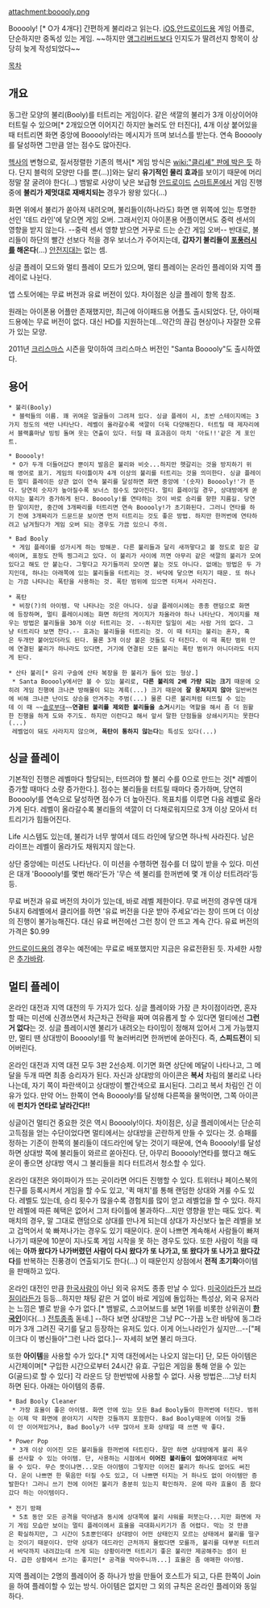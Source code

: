 attachment:booooly.png


Booooly! [* O가 4개다] 간편하게 불리라고 읽는다. [[iOS]],[[안드로이드]]용 게임 어플로, 단순하지만 중독성 있는 게임. ~~하지만 [[앵그리버드]]보다 인지도가 딸려선지 항목이 상당히 늦게 작성되었다~~

[[목차]]

== 개요 ==

동그란 모양의 불리(Booly)를 터트리는 게임이다. 같은 색깔의 불리가 3개 이상이어야 터트릴 수 있으며[* 2개있으면 이어지긴 하지만 눌러도 안 터진다], 4개 이상 붙어있을 때 터트리면 화면 중앙에 Booooly!라는 메시지가 뜨며 보너스를 받는다. 연속 Booooly를 달성하면 그만큼 얻는 점수도 많아진다.

[[헥사]]의 변형으로, 질서정렬한 기존의 헥사[* 게임 방식은 [[wiki:"클리셰" 판에 박은 듯]] 하다. 단지 블럭의 모양만 다를 뿐(...)]와는 달리 '''유기적인 물리 효과'''를 보이기 때문에 머리 정말 잘 굴려야 한다(...) 
뱀발로 사양이 낮은 보급형 [[안드로이드]] [[스마트폰]]에서 게임 진행 중에 '''불리가 제멋대로 재배치되는''' 경우가 왕왕 있다(...)

화면 위에서 불리가 쏟아져 내려오며, 불리들이(하나라도) 화면 맨 위쪽에 있는 투명한 선인 '데드 라인'에 닿으면 게임 오버. 그래서인지 아이폰용 어플이면서도 중력 센서의 영향을 받지 않는다. --중력 센서 영향 받으면 거꾸로 드는 순간 게임 오버--
반대로, 불리들이 하단의 빨간 선보다 적을 경우 보너스가 주어지는데, '''갑자기 불리들이 [[포풍]]러시를 해온다'''(...) [[안전지대]]는 없는 셈.

싱글 플레이 모드와 멀티 플레이 모드가 있으며, 멀티 플레이는 온라인 플레이와 지역 플레이로 나뉜다.

앱 스토어에는 무료 버전과 유료 버전이 있다. 차이점은 싱글 플레이 항목 참조. 

원래는 아이폰용 어플만 존재했지만, 최근에 아이패드용 어플도 출시되었다. 단, 아이패드용에는 무료 버전이 없다. 대신 HD를 지원하는데...약간의 끊김 현상이나 자잘한 오류가 있는 모양. 

2011년 [[크리스마스]] 시즌을 맞이하여 크리스마스 버전인 "Santa Booooly"도 출시하였다.

== 용어 ==

 * 불리(Booly)
  * 블럭들의 이름. 꽤 귀여운 얼굴들이 그려져 있다. 싱글 플레이 시, 초반 스테이지에는 3가지 정도의 색만 나타난다. 레벨이 올라갈수록 색깔이 더욱 다양해진다. 터트릴 때 제자리에서 블랙홀마냥 빙빙 돌며 웃는 연출이 있다. 터질 때 효과음이 마치 '아됴!!'같은 게 포인트.

 * Booooly!
  * O가 두개 더들어갔다 뿐이지 발음은 불리와 비슷...하지만 헷갈리는 것을 방지하기 위해 영어로 표기. 게임의 타이틀이자 4개 이상의 불리를 터트리는 것을 의미한다. 싱글 플레이든 멀티 플레이든 상관 없이 연속 불리를 달성하면 화면 중앙에 '(숫자) Booooly!'가 뜬다. 당연히 숫자가 높아질수록 보너스 점수도 많아진다. 멀티 플레이일 경우, 상대방에게 쏟아지는 불리가 증가하게 된다. Booooly!를 연타하는 것이 바로 승리를 향한 지름길. 당연한 말이지만, 중간에 3개짜리를 터트리면 연속 Booooly!가 초기화된다. 그러니 연타를 하기 전에 3개짜리가 드문드문 보이면 먼저 터트리는 것도 좋은 방법. 하지만 한꺼번에 연타하려고 남겨뒀다가 게임 오버 되는 경우도 가끔 있으니 주의.

 * Bad Booly
  * 게임 플레이를 성가시게 하는 방해꾼. 다른 불리들과 달리 새까맣다고 볼 정도로 짙은 갈색이며, 표정도 잔뜩 찡그리고 있다. 이 불리가 사이에 끼면 아무리 같은 색깔의 불리가 모여있다고 해도 안 붙는다. 그렇다고 자기들끼리 모이면 붙는 것도 아니다. 없애는 방법은 두 가지인데, 하나는 아래쪽에 있는 불리들을 터트리는 것. 바닥에 닿으면 터지기 때문. 또 하나는 가끔 나타나는 폭탄을 사용하는 것. 폭탄 범위에 있으면 터져서 사라진다.

 * 폭탄
  * 비장(?)의 아이템. 막 나타나는 것은 아니다. 싱글 플레이시에는 종종 랜덤으로 화면에 등장하며, 멀티 플레이시에는 화면 하단의 게이지가 차올라야 하나 나타난다. 게이지를 채우는 방법은 불리들을 30개 이상 터트리는 것. --하지만 일일이 세는 사람 거의 없다. 그냥 터트리다 보면 찬다.-- 효과는 불리들을 터트리는 것. 이 때 터지는 불리는 혼자, 혹은 두개만 붙어있더라도 된다. 물론 3개 이상 붙은 것들도 다 터진다. 이 때 폭탄 범위 안에 연결된 불리가 하나라도 있다면, 거기에 연결된 모든 불리는 폭탄 범위가 아니더라도 터지게 된다.

 * 산타 불리[* 유리 구슬에 산타 복장을 한 불리가 들어 있는 형상.]
  * Santa Booooly에서만 볼 수 있는 불리로, '''다른 불리의 2배 가량 되는 크기''' 때문에 오히려 게임 진행에 크나큰 방해물이 되는 계륵(...) 크기 때문에 '''잘 뭉쳐지지 않아''' 일반버전에 비해 크나큰 난이도 상승을 안겨주는 주범(...) 물론 다른 불리처럼 터뜨릴 수 있는데 이 때 ~~[[솔로부대]]~~'''연결된 불리를 제외한 불리들을 소거'''시키는 역할을 해서 좀 더 원활한 진행을 하게 도와 주기도. 하지만 이런다고 해서 앞서 말한 단점들을 상쇄시키지는 못한다(...)
  레벨업이 돼도 사라지지 않으며, '''폭탄이 통하지 않는다'''는 특성도 있다(...)


== 싱글 플레이 ==

기본적인 진행은 레벨마다 할당되는, 터뜨려야 할 불리 수를 0으로 만드는 것[* 레벨이 증가할 때마다 소량 증가한다.]. 점수는 불리들을 터트릴 때마다 증가하며, 당연히 Booooly!를 연속으로 달성하면 점수가 더 높아진다. 목표치를 이루면 다음 레벨로 올라가게 된다. 레벨이 올라갈수록 불리들의 색깔이 더 다채로워지므로 3개 이상 모아서 터트리기가 힘들어진다.

Life 시스템도 있는데, 불리가 너무 쌓여서 데드 라인에 닿으면 하나씩 사라진다. 남은 라이프는 레벨이 올라가도 채워지지 않는다.

상단 중앙에는 미션도 나타난다. 이 미션을 수행하면 점수를 더 많이 받을 수 있다. 미션은 대개 'Booooly!를 몇번 해라'든가 '무슨 색 불리를 한꺼번에 몇 개 이상 터트려라'등등.

무료 버전과 유료 버전의 차이가 있는데, 바로 레벨 제한이다. 무료 버전의 경우엔 대개 5내지 6레벨에서 클리어를 하면 '유료 버전을 다운 받아 주세요'라는 창이 뜨며 더 이상의 진행이 불가능해진다. 대신 유료 버전에선 그런 창이 안 뜨고 계속 간다. 유료 버전의 가격은 $0.99

[[안드로이드]]용의 경우는 예전에는 무료로 배포했지만 지금은 유료전환된 듯. 자세한 사항은 [[추가바람]].

== 멀티 플레이 ==

온라인 대전과 지역 대전의 두 가지가 있다. 싱글 플레이와 가장 큰 차이점이라면, 혼자 할 때는 미션에 신경쓰면서 차근차근 전략을 짜며 여유롭게 할 수 있다면 멀티에선 '''그런거 없다'''는 것. 싱글 플레이시엔 불리가 내려오는 타이밍이 정해져 있어서 그게 가능했지만, 멀티 땐 상대방이 Booooly!를 막 눌러버리면 한꺼번에 쏟아진다. 즉, '''스피드전'''이 되어버린다.

온라인 대전과 지역 대전 모두 3판 2선승제. 이기면 화면 상단에 메달이 나타나고, 그 메달을 두개 따면 최종 승리자가 된다. 자신과 상대방의 아이콘은 '''복서''' 차림의 불리로 나타나는데, 자기 쪽이 파란색이고 상대방이 빨간색으로 표시된다. 그리고 복서 차림인 건 이유가 있다. 만약 어느 한쪽이 연속 Booooly!를 달성해 다른쪽을 물먹이면, 그쪽 아이콘에 '''펀치가 연타로 날라간다!!'''

싱글이건 멀티건 중요한 것은 역시 Booooly!이다. 차이점은, 싱글 플레이에서는 단순히 고득점을 얻는 수단이었다면 멀티에서는 상대방을 곤란하게 만들 수 있다는 것. 승패를 정하는 기준이 한쪽의 불리들이 데드라인에 닿는 것이기 때문에, 연속 Booooly!를 달성하면 상대방 쪽에 불리들이 와르르 쏟아진다. 단, 아무리 Booooly!연타를 했다고 해도 운이 좋으면 상대방 역시 그 불리들을 죄다 터트려서 청소할 수 있다.


온라인 대전은 와이파이가 뜨는 곳이라면 어디든 진행할 수 있다. 트위터나 페이스북의 친구를 등록시켜서 게임을 할 수도 있고, '퀵 매치'를 통해 랜덤한 상대와 겨룰 수도 있다. 레벨도 있는데, 승리 횟수가 많을수록 경험치를 많이 얻고 레벨업을 할 수 있다. 하지만 레벨에 따른 혜택은 없어서 그저 타이틀에 불과하다...지만 영향을 받는 때도 있다. 퀵 매치의 경우, 말 그대로 랜덤으로 상대를 만나게 되는데 상대가 자신보다 높은 레벨을 보고 겁먹어서 쑥 빠져나가는 경우도 있기 때문이다. 운이 나쁘면 계속해서 사람들이 빠져나가기 때문에 10분이 지나도록 게임 시작을 못 하는 경우도 있다. 또한 사람이 적을 때에는 '''아까 왔다가 나가버렸던 사람이 다시 왔다가 또 나가고, 또 왔다가 또 나가고 왔다갔다'''를 반복하는 진풍경이 연출되기도 한다(...) 이 때문인지 상점에서 '''전적 초기화'''아이템을 판매하고 있다.

온라인 대전인 만큼 [[한국]]사람이 아닌 외국 유저도 종종 만날 수 있다. [[미국]]이라든가 [[브라질]]이라든가 등등...하지만 채팅 같은 거 없이 바로 게임에 돌입하는 특성상, 외국 유저라는 느낌은 별로 받을 수가 없다.[* 뱀발로, 스코어보드를 보면 1위를 비롯한 상위권이 '''[[한국인]]'''이다(...) [[전투종족]] 돋네.] --하다 보면 상대방은 그냥 PC--가끔 노란 바탕에 동그라미가 3개 그려진 국기를 달고 등장하는 유저도 있다. 이게 어느나라인가 싶지만...--["페이크다 이 병신들아"그런 나라 없다.]-- 자세히 보면 불리 마크다.

또한 '''아이템'''을 사용할 수가 있다.[* 지역 대전에서는 나오지 않는다] 단, 모든 아이템은 시간제이며[* 구입한 시간으로부터 24시간 유효. 구입은 게임을 통해 얻을 수 있는 G(골드)로 할 수 있다] 각 라운드 당 한번밖에 사용할 수 없다. 사용 방법은...그냥 터치하면 된다. 아래는 아이템의 종류.

 * Bad Booly Cleaner
  * 가장 효율이 좋은 아이템. 화면 안에 있는 모든 Bad Booly들이 한꺼번에 터진다. 범위는 이제 막 화면에 쏟아지기 시작한 것들까지 포함한다. Bad Booly때문에 이어질 것들이 안 이어져있거나, Bad Booly가 너무 많아서 포화 상태일 때 쓰면 딱 좋다.

 * Power Pop
  * 3개 이상 이어진 모든 불리들을 한꺼번에 터트린다. 잘만 하면 상대방에게 불리 폭우를 선사할 수 있는 아이템. 단, 사용하는 시점에서 '''이어진 불리들이 있어야'''제대로 써먹을 수 있다. 무슨 뜻이냐면...모든 아이템이 그렇지만 이어진 불리가 하나도 없어도 써진다. 운이 나쁘면 한 묶음만 터질 수도 있고, 더 나쁘면 터지는 거 하나도 없이 아이템만 증발한다! 그러니 쓰기 전에 이어진 불리가 충분히 있는지 확인하자. 운에 따라 효율이 좀 왔다갔다 하는 아이템이다.

 * 전기 방패
  * 5초 동안 모든 공격을 막아냄과 동시에 상대쪽에 불리 샤워를 퍼붓는다...지만 화면에 자기 게임 모습만 보이는 멀티 플레이에서 효율을 극대화시키기가 좀 어렵다. 막는 것 만큼은 확실하지만, 그 시간이 5초뿐인데다 상대방이 어떤 상태인지 모르는 상태에서 불리를 떨구는 것이기 때문이다. 만약 상대가 데드라인 근처까지 몰렸다면 모를까, 불리를 대부분 터트려서 바닥까지 내려갔는데 쓰게 되는 상황이라면 터트리기 좋은 불리만 제공해주는 셈이 된다. 급한 상황에서 쓰기는 좋지만[* 공격을 막아주니까...] 효율은 좀 애매한 아이템.


지역 플레이는 2명의 플레이어 중 하나가 방을 만들어 호스트가 되고, 다른 한쪽이 Join을 하여 플레이할 수 있는 방식. 아이템은 없지만 그 외의 규칙은 온라인 플레이와 동일하다.
